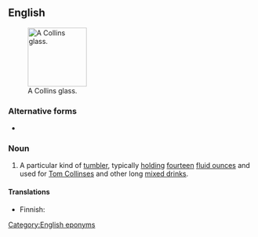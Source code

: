 ==English==
{{wikipedia}}
[[File:Collins Glass.gif|thumb|upright|120px|A Collins glass.]]

===Alternative forms===
* {{l|en|collins glass}}

===Noun===
{{en-noun|es}}

# A particular kind of [[tumbler]], typically [[hold]]ing [[fourteen]] [[fluid ounce]]s and used for [[Tom Collins]]es and other long [[mixed drink|mixed drinks]].

====Translations====
{{trans-top|sort of tumbler}}
* Finnish: {{t|fi|collins-lasi}}
{{trans-mid}}
{{trans-bottom}}

[[Category:English eponyms]]